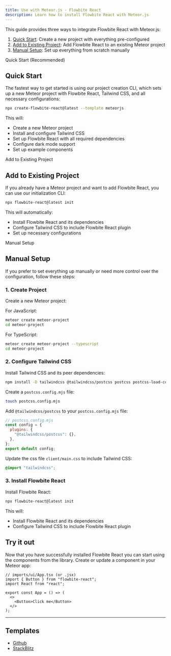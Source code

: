 ```yaml
---
title: Use with Meteor.js - Flowbite React
description: Learn how to install Flowbite React with Meteor.js
---
```


This guide provides three ways to integrate Flowbite React with Meteor.js:

1. [Quick Start](#quick-start): Create a new project with everything pre-configured
2. [Add to Existing Project](#add-to-existing-project): Add Flowbite React to an existing Meteor project
3. [Manual Setup](#manual-setup): Set up everything from scratch manually

<TextDivider>Quick Start (Recommended)</TextDivider>

## Quick Start

The fastest way to get started is using our project creation CLI, which sets up a new Meteor project with Flowbite React, Tailwind CSS, and all necessary configurations:

```bash
npx create-flowbite-react@latest --template meteorjs
```

This will:

- Create a new Meteor project
- Install and configure Tailwind CSS
- Set up Flowbite React with all required dependencies
- Configure dark mode support
- Set up example components

<TextDivider>Add to Existing Project</TextDivider>

## Add to Existing Project

If you already have a Meteor project and want to add Flowbite React, you can use our initialization CLI:

```bash
npx flowbite-react@latest init
```

This will automatically:

- Install Flowbite React and its dependencies
- Configure Tailwind CSS to include Flowbite React plugin
- Set up necessary configurations

<TextDivider>Manual Setup</TextDivider>

## Manual Setup

If you prefer to set everything up manually or need more control over the configuration, follow these steps:

### 1. Create Project

Create a new Meteor project:

For JavaScript:

```bash
meteor create meteor-project
cd meteor-project
```

For TypeScript:

```bash
meteor create meteor-project --typescript
cd meteor-project
```

### 2. Configure Tailwind CSS

Install Tailwind CSS and its peer dependencies:

```bash
npm install -D tailwindcss @tailwindcss/postcss postcss postcss-load-config
```

Create a `postcss.config.mjs` file:

```bash
touch postcss.config.mjs
```

Add `@tailwindcss/postcss` to your `postcss.config.mjs` file:

```js
// postcss.config.mjs
const config = {
  plugins: {
    "@tailwindcss/postcss": {},
  },
};
export default config;
```

Update the css file `client/main.css` to include Tailwind CSS:

```css
@import "tailwindcss";
```

### 3. Install Flowbite React

Install Flowbite React:

```bash
npx flowbite-react@latest init
```

This will:

- Install Flowbite React and its dependencies
- Configure Tailwind CSS to include Flowbite React plugin

## Try it out

Now that you have successfully installed Flowbite React you can start using the components from the library. Create or update a component in your Meteor app:

```tsx
// imports/ui/App.tsx (or .jsx)
import { Button } from "flowbite-react";
import React from "react";

export const App = () => (
  <>
    <Button>Click me</Button>
  </>
);
```

<hr />

## Templates

- [Github](https://github.com/themesberg/flowbite-react-template-meteorjs)
- [StackBlitz](https://stackblitz.com/edit/flowbite-react-template-meteorjs)
